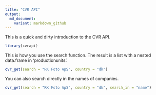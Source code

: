 ```yaml
---
title: "CVR API"
output:
  md_document:
    variant: markdown_github
---
```


This is a quick and dirty introduction to the CVR API.


```r

library(cvrapi)

```


This is how you use the search function. The result is a list with a nested data.frame in 'productionunits'.


```r

cvr_get(search = "RK Foto ApS", country = "dk")

```

You can also search directly in the names of companies.


```r

cvr_get(search = "RK Foto ApS", country = "dk", search_in = "name")

```
